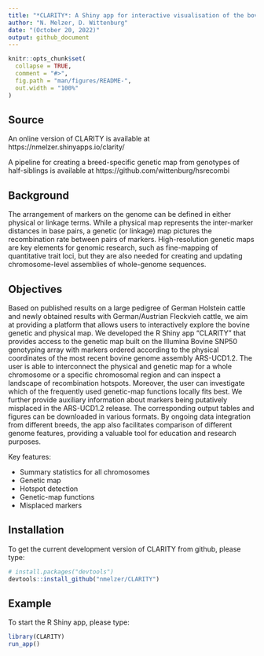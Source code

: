 ```yaml
---
title: "*CLARITY*: A Shiny app for interactive visualisation of the bovine physical-genetic map"
author: "N. Melzer, D. Wittenburg"
date: "(October 20, 2022)"
output: github_document
---
```


<!-- README.md is generated from README.Rmd. Please edit that file -->

```r
knitr::opts_chunk$set(
  collapse = TRUE,
  comment = "#>",
  fig.path = "man/figures/README-",
  out.width = "100%"
)
```

## Source

An online version of CLARITY is available at https://nmelzer.shinyapps.io/clarity/

A pipeline for creating a breed-specific genetic map from genotypes of half-siblings is available at https://github.com/wittenburg/hsrecombi


## Background 
The arrangement of markers on the genome can be defined in either physical or linkage terms. While a physical map represents the inter-marker distances in base pairs, a genetic (or linkage) map pictures the recombination rate between pairs of markers. High-resolution genetic maps are key elements for genomic research, such as fine-mapping of quantitative trait loci, but they are also needed for creating and updating chromosome-level assemblies of whole-genome sequences. 

## Objectives
Based on published results on a large pedigree of German Holstein cattle and newly obtained results with German/Austrian Fleckvieh cattle, we aim at providing a platform that allows users to interactively explore the bovine genetic and physical map. We developed the R Shiny app "CLARITY" that provides access to the genetic map built on the Illumina Bovine SNP50 genotyping array with markers ordered according to the physical coordinates of the most recent bovine genome assembly ARS-UCD1.2. The user is able to interconnect the physical and genetic map for a whole chromosome or a specific chromosomal region and can inspect a landscape of recombination hotspots. Moreover, the user can investigate which of the frequently used genetic-map functions locally fits best. We further provide auxiliary information about markers being putatively misplaced in the ARS-UCD1.2 release. The corresponding output tables and figures can be downloaded in various formats. By ongoing data integration from different breeds, the app also facilitates comparison of different genome features, providing a valuable tool for education and research purposes.


Key features:

* Summary statistics for all chromosomes
* Genetic map
* Hotspot detection
* Genetic-map functions
* Misplaced markers



## Installation

To get the current development version of CLARITY from github, please type:

``` r
# install.packages("devtools")
devtools::install_github("nmelzer/CLARITY")
```

## Example

To start the R Shiny app, please type:

```r
library(CLARITY)
run_app()
```


